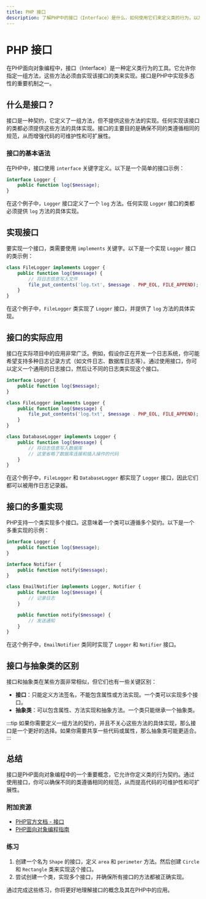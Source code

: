 ```yaml
---
title: PHP 接口
description: 了解PHP中的接口（Interface）是什么，如何使用它们来定义类的行为，以及如何在实际项目中应用接口。
---
```


# PHP 接口

在PHP面向对象编程中，接口（Interface）是一种定义类行为的工具。它允许你指定一组方法，这些方法必须由实现该接口的类来实现。接口是PHP中实现多态性的重要机制之一。

## 什么是接口？

接口是一种契约，它定义了一组方法，但不提供这些方法的实现。任何实现该接口的类都必须提供这些方法的具体实现。接口的主要目的是确保不同的类遵循相同的规范，从而增强代码的可维护性和可扩展性。

### 接口的基本语法

在PHP中，接口使用 `interface` 关键字定义。以下是一个简单的接口示例：

```php
interface Logger {
    public function log($message);
}
```

在这个例子中，`Logger` 接口定义了一个 `log` 方法。任何实现 `Logger` 接口的类都必须提供 `log` 方法的具体实现。

## 实现接口

要实现一个接口，类需要使用 `implements` 关键字。以下是一个实现 `Logger` 接口的类示例：

```php
class FileLogger implements Logger {
    public function log($message) {
        // 将日志信息写入文件
        file_put_contents('log.txt', $message . PHP_EOL, FILE_APPEND);
    }
}
```

在这个例子中，`FileLogger` 类实现了 `Logger` 接口，并提供了 `log` 方法的具体实现。

## 接口的实际应用

接口在实际项目中的应用非常广泛。例如，假设你正在开发一个日志系统，你可能希望支持多种日志记录方式（如文件日志、数据库日志等）。通过使用接口，你可以定义一个通用的日志接口，然后让不同的日志类实现这个接口。

```php
interface Logger {
    public function log($message);
}

class FileLogger implements Logger {
    public function log($message) {
        file_put_contents('log.txt', $message . PHP_EOL, FILE_APPEND);
    }
}

class DatabaseLogger implements Logger {
    public function log($message) {
        // 将日志信息写入数据库
        // 这里省略了数据库连接和插入操作的代码
    }
}
```

在这个例子中，`FileLogger` 和 `DatabaseLogger` 都实现了 `Logger` 接口，因此它们都可以被用作日志记录器。

## 接口的多重实现

PHP支持一个类实现多个接口。这意味着一个类可以遵循多个契约。以下是一个多重实现的示例：

```php
interface Logger {
    public function log($message);
}

interface Notifier {
    public function notify($message);
}

class EmailNotifier implements Logger, Notifier {
    public function log($message) {
        // 记录日志
    }

    public function notify($message) {
        // 发送通知
    }
}
```

在这个例子中，`EmailNotifier` 类同时实现了 `Logger` 和 `Notifier` 接口。

## 接口与抽象类的区别

接口和抽象类在某些方面非常相似，但它们也有一些关键区别：

- **接口**：只能定义方法签名，不能包含属性或方法实现。一个类可以实现多个接口。
- **抽象类**：可以包含属性、方法实现和抽象方法。一个类只能继承一个抽象类。

:::tip
如果你需要定义一组方法的契约，并且不关心这些方法的具体实现，那么接口是一个更好的选择。如果你需要共享一些代码或属性，那么抽象类可能更适合。
:::

## 总结

接口是PHP面向对象编程中的一个重要概念，它允许你定义类的行为契约。通过使用接口，你可以确保不同的类遵循相同的规范，从而提高代码的可维护性和可扩展性。

### 附加资源

- [PHP官方文档 - 接口](https://www.php.net/manual/zh/language.oop5.interfaces.php)
- [PHP面向对象编程指南](https://www.php.net/manual/zh/language.oop5.php)

### 练习

1. 创建一个名为 `Shape` 的接口，定义 `area` 和 `perimeter` 方法。然后创建 `Circle` 和 `Rectangle` 类来实现这个接口。
2. 尝试创建一个类，实现多个接口，并确保所有接口的方法都被正确实现。

通过完成这些练习，你将更好地理解接口的概念及其在PHP中的应用。
